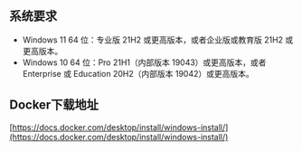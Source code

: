 

## 系统要求

- Windows 11 64 位：专业版 21H2 或更高版本，或者企业版或教育版 21H2 或更高版本。
- Windows 10 64 位：Pro 21H1（内部版本 19043）或更高版本，或者 Enterprise 或 Education 20H2（内部版本 19042）或更高版本。

## Docker下载地址
[https://docs.docker.com/desktop/install/windows-install/](https://docs.docker.com/desktop/install/windows-install/)
